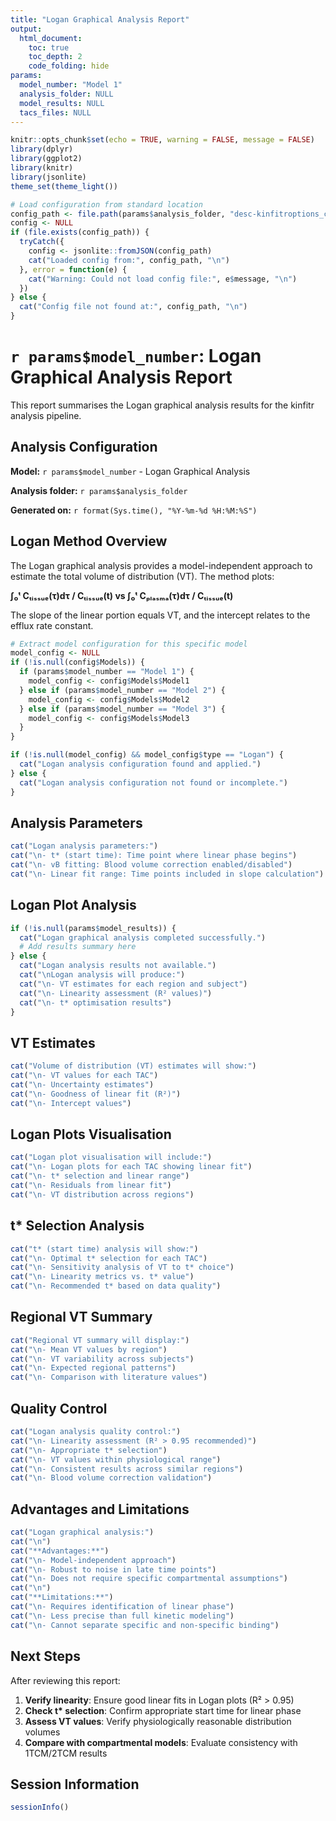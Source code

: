 ```yaml
---
title: "Logan Graphical Analysis Report"
output: 
  html_document:
    toc: true
    toc_depth: 2
    code_folding: hide
params:
  model_number: "Model 1"
  analysis_folder: NULL
  model_results: NULL
  tacs_files: NULL
---
```


```r
knitr::opts_chunk$set(echo = TRUE, warning = FALSE, message = FALSE)
library(dplyr)
library(ggplot2)
library(knitr)
library(jsonlite)
theme_set(theme_light())

# Load configuration from standard location
config_path <- file.path(params$analysis_folder, "desc-kinfitroptions_config.json")
config <- NULL
if (file.exists(config_path)) {
  tryCatch({
    config <- jsonlite::fromJSON(config_path)
    cat("Loaded config from:", config_path, "\n")
  }, error = function(e) {
    cat("Warning: Could not load config file:", e$message, "\n")
  })
} else {
  cat("Config file not found at:", config_path, "\n")
}
```

# `r params$model_number`: Logan Graphical Analysis Report

This report summarises the Logan graphical analysis results for the kinfitr analysis pipeline.

## Analysis Configuration

**Model:** `r params$model_number` - Logan Graphical Analysis

**Analysis folder:** `r params$analysis_folder`

**Generated on:** `r format(Sys.time(), "%Y-%m-%d %H:%M:%S")`

## Logan Method Overview

The Logan graphical analysis provides a model-independent approach to estimate the total volume of distribution (VT). The method plots:

**∫₀ᵗ Cₜᵢₛₛᵤₑ(τ)dτ / Cₜᵢₛₛᵤₑ(t) vs ∫₀ᵗ Cₚₗₐₛₘₐ(τ)dτ / Cₜᵢₛₛᵤₑ(t)**

The slope of the linear portion equals VT, and the intercept relates to the efflux rate constant.

```r
# Extract model configuration for this specific model
model_config <- NULL
if (!is.null(config$Models)) {
  if (params$model_number == "Model 1") {
    model_config <- config$Models$Model1
  } else if (params$model_number == "Model 2") {
    model_config <- config$Models$Model2
  } else if (params$model_number == "Model 3") {
    model_config <- config$Models$Model3
  }
}

if (!is.null(model_config) && model_config$type == "Logan") {
  cat("Logan analysis configuration found and applied.")
} else {
  cat("Logan analysis configuration not found or incomplete.")
}
```

## Analysis Parameters

```r
cat("Logan analysis parameters:")
cat("\n- t* (start time): Time point where linear phase begins")
cat("\n- vB fitting: Blood volume correction enabled/disabled")
cat("\n- Linear fit range: Time points included in slope calculation")
```

## Logan Plot Analysis

```r
if (!is.null(params$model_results)) {
  cat("Logan graphical analysis completed successfully.")
  # Add results summary here
} else {
  cat("Logan analysis results not available.")
  cat("\nLogan analysis will produce:")
  cat("\n- VT estimates for each region and subject")
  cat("\n- Linearity assessment (R² values)")
  cat("\n- t* optimisation results")
}
```

## VT Estimates

```r
cat("Volume of distribution (VT) estimates will show:")
cat("\n- VT values for each TAC")
cat("\n- Uncertainty estimates")
cat("\n- Goodness of linear fit (R²)")
cat("\n- Intercept values")
```

## Logan Plots Visualisation

```r
cat("Logan plot visualisation will include:")
cat("\n- Logan plots for each TAC showing linear fit")
cat("\n- t* selection and linear range")
cat("\n- Residuals from linear fit")
cat("\n- VT distribution across regions")
```

## t* Selection Analysis

```r
cat("t* (start time) analysis will show:")
cat("\n- Optimal t* selection for each TAC")
cat("\n- Sensitivity analysis of VT to t* choice")
cat("\n- Linearity metrics vs. t* value")
cat("\n- Recommended t* based on data quality")
```

## Regional VT Summary

```r
cat("Regional VT summary will display:")
cat("\n- Mean VT values by region")
cat("\n- VT variability across subjects")
cat("\n- Expected regional patterns")
cat("\n- Comparison with literature values")
```

## Quality Control

```r
cat("Logan analysis quality control:")
cat("\n- Linearity assessment (R² > 0.95 recommended)")
cat("\n- Appropriate t* selection")
cat("\n- VT values within physiological range")
cat("\n- Consistent results across similar regions")
cat("\n- Blood volume correction validation")
```

## Advantages and Limitations

```r
cat("Logan graphical analysis:")
cat("\n")
cat("**Advantages:**")
cat("\n- Model-independent approach")
cat("\n- Robust to noise in late time points")
cat("\n- Does not require specific compartmental assumptions")
cat("\n")
cat("**Limitations:**")
cat("\n- Requires identification of linear phase")
cat("\n- Less precise than full kinetic modeling")
cat("\n- Cannot separate specific and non-specific binding")
```

## Next Steps

After reviewing this report:

1. **Verify linearity**: Ensure good linear fits in Logan plots (R² > 0.95)
2. **Check t* selection**: Confirm appropriate start time for linear phase
3. **Assess VT values**: Verify physiologically reasonable distribution volumes
4. **Compare with compartmental models**: Evaluate consistency with 1TCM/2TCM results

## Session Information

```r
sessionInfo()
```